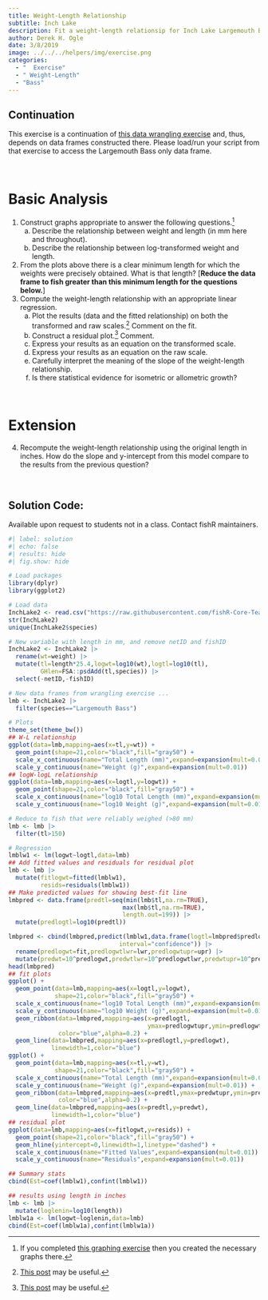 ```yaml
---
title: Weight-Length Relationship
subtitle: Inch Lake
description: Fit a weight-length relationsip for Inch Lake Largemouth Bass.
author: Derek H. Ogle
date: 3/8/2019
image: ../../../helpers/img/exercise.png
categories:
  - "  Exercise"
  - " Weight-Length"
  - "Bass"
---
```


:::{.callout-warning appearance="simple"}
## Continuation
This exercise is a continuation of [this data wrangling exercise](../2019-3-8_Wrangling_Inch/) and, thus, depends on data frames constructed there. Please load/run your script from that exercise to access the Largemouth Bass only data frame.
:::

&nbsp;

# Basic Analysis
1. Construct graphs appropriate to answer the following questions.^[If you completed [this graphing exercise](../2019-3-8_Graphing_Inch) then you created the necessary graphs there.]
    a. Describe the relationship between weight and length (in mm here and throughout).
    a. Describe the relationship between log-transformed weight and length.
1. From the plots above there is a clear minimum length for which the weights were precisely obtained. What is that length? [**Reduce the data frame to fish greater than this minimum length for the questions below.**]
1. Compute the weight-length relationship with an appropriate linear regression.
    a. Plot the results (data and the fitted relationship) on both the transformed and raw scales.^[[This post](../../../blog/posts/2021-5-25_fitPlot-replacement/) may be useful.] Comment on the fit.
    a. Construct a residual plot.^[[This post](../../../blog/posts/2021-6-1_residPlot-replacement/) may be useful.] Comment.
    a. Express your results as an equation on the transformed scale.
    a. Express your results as an equation on the raw scale.
    a. Carefully interpret the meaning of the slope of the weight-length relationship.
    a. Is there statistical evidence for isometric or allometric growth?

&nbsp;

# Extension
4. Recompute the weight-length relationship using the original length in inches.  How do the slope and y-intercept from this model compare to the results from the previous question?

&nbsp;

:::{.callout-important appearance="simple"}
## Solution Code:
Available upon request to students not in a class. Contact fishR maintainers.
:::

```r
#| label: solution 
#| echo: false
#| results: hide
#| fig.show: hide

# Load packages
library(dplyr)
library(ggplot2)

# Load data
InchLake2 <- read.csv("https://raw.githubusercontent.com/fishR-Core-Team/FSAdata/main/data-raw/InchLake2.csv")
str(InchLake2)
unique(InchLake2$species)

# New variable with length in mm, and remove netID and fishID
InchLake2 <- InchLake2 |>
  rename(wt=weight) |>
  mutate(tl=length*25.4,logwt=log10(wt),logtl=log10(tl),
         GHlen=FSA::psdAdd(tl,species)) |>
  select(-netID,-fishID)

# New data frames from wrangling exercise ...
lmb <- InchLake2 |>
  filter(species=="Largemouth Bass")

# Plots
theme_set(theme_bw())
## W-L relationship
ggplot(data=lmb,mapping=aes(x=tl,y=wt)) +
  geom_point(shape=21,color="black",fill="gray50") +
  scale_x_continuous(name="Total Length (mm)",expand=expansion(mult=0.01)) +
  scale_y_continuous(name="Weight (g)",expand=expansion(mult=0.01))
## logW-logL relationship
ggplot(data=lmb,mapping=aes(x=logtl,y=logwt)) +
  geom_point(shape=21,color="black",fill="gray50") +
  scale_x_continuous(name="log10 Total Length (mm)",expand=expansion(mult=0.01)) +
  scale_y_continuous(name="log10 Weight (g)",expand=expansion(mult=0.01))

# Reduce to fish that were reliably weighed (>80 mm)
lmb <- lmb |>
  filter(tl>150)

# Regression
lmblw1 <- lm(logwt~logtl,data=lmb)
## Add fitted values and residuals for residual plot
lmb <- lmb |>
  mutate(fitlogwt=fitted(lmblw1),
         resids=residuals(lmblw1))
## Make predicted values for showing best-fit line
lmbpred <- data.frame(predtl=seq(min(lmb$tl,na.rm=TRUE),
                                max(lmb$tl,na.rm=TRUE),
                                length.out=199)) |>
  mutate(predlogtl=log10(predtl))

lmbpred <- cbind(lmbpred,predict(lmblw1,data.frame(logtl=lmbpred$predlogtl),
                               interval="confidence")) |>
  rename(predlogwt=fit,predlogwtlwr=lwr,predlogwtupr=upr) |>
  mutate(predwt=10^predlogwt,predwtlwr=10^predlogwtlwr,predwtupr=10^predlogwtupr)
head(lmbpred)
## fit plots
ggplot() +
  geom_point(data=lmb,mapping=aes(x=logtl,y=logwt),
             shape=21,color="black",fill="gray50") +
  scale_x_continuous(name="log10 Total Length (mm)",expand=expansion(mult=0.01)) +
  scale_y_continuous(name="log10 Weight (g)",expand=expansion(mult=0.01)) +
  geom_ribbon(data=lmbpred,mapping=aes(x=predlogtl,
                                       ymax=predlogwtupr,ymin=predlogwtlwr),
              color="blue",alpha=0.2) +
  geom_line(data=lmbpred,mapping=aes(x=predlogtl,y=predlogwt),
            linewidth=1,color="blue")
ggplot() +
  geom_point(data=lmb,mapping=aes(x=tl,y=wt),
             shape=21,color="black",fill="gray50") +
  scale_x_continuous(name="Total Length (mm)",expand=expansion(mult=0.01)) +
  scale_y_continuous(name="Weight (g)",expand=expansion(mult=0.01)) +
  geom_ribbon(data=lmbpred,mapping=aes(x=predtl,ymax=predwtupr,ymin=predwtlwr),
              color="blue",alpha=0.2) +
  geom_line(data=lmbpred,mapping=aes(x=predtl,y=predwt),
            linewidth=1,color="blue")
## residual plot
ggplot(data=lmb,mapping=aes(x=fitlogwt,y=resids)) +
  geom_point(shape=21,color="black",fill="gray50") +
  geom_hline(yintercept=0,linewidth=1,linetype="dashed") +
  scale_x_continuous(name="Fitted Values",expand=expansion(mult=0.01)) +
  scale_y_continuous(name="Residuals",expand=expansion(mult=0.01))

## Summary stats
cbind(Est=coef(lmblw1),confint(lmblw1))

## results using length in inches
lmb <- lmb |>
  mutate(loglenin=log10(length))
lmblw1a <- lm(logwt~loglenin,data=lmb)
cbind(Est=coef(lmblw1a),confint(lmblw1a))
```
